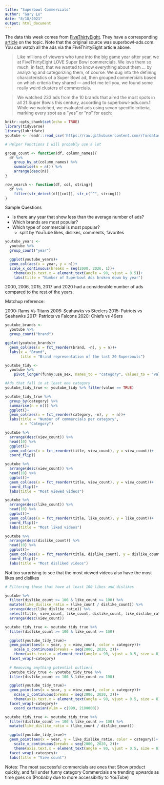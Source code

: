 ```yaml
---
title: "Superbowl Commercials"
author: "Gary Lu"
date: "8/18/2021"
output: html_document
---
```


The data this week comes from [FiveThirtyEight](https://github.com/fivethirtyeight/superbowl-ads). They have a corresponding [article](https://projects.fivethirtyeight.com/super-bowl-ads/) on the topic. Note that the original source was superbowl-ads.com. You can watch all the ads via the FiveThirtyEight article above.

>Like millions of viewers who tune into the big game year after year, we at FiveThirtyEight LOVE Super Bowl commercials. We love them so much, in fact, that we wanted to know everything about them … by analyzing and categorizing them, of course. We dug into the defining characteristics of a Super Bowl ad, then grouped commercials based on which criteria they shared — and let me tell you, we found some really weird clusters of commercials.

>We watched 233 ads from the 10 brands that aired the most spots in all 21 Super Bowls this century, according to superbowl-ads.com.1 While we watched, we evaluated ads using seven specific criteria, marking every spot as a "yes" or "no" for each:

```r
knitr::opts_chunk$set(echo = TRUE)
library(tidyverse)
library(lubridate)
youtube <- readr::read_csv('https://raw.githubusercontent.com/rfordatascience/tidytuesday/master/data/2021/2021-03-02/youtube.csv')
```

```r
# Helper Functions I will probably use a lot

group_count <- function(df, column_names){
  df %>% 
    group_by_at(column_names) %>% 
    summarise(n = n()) %>% 
    arrange(desc(n))
}

row_search <- function(df, col, string){
  df %>% 
    filter(str_detect(df[[col]], str_c("^", string)))
}
```

Sample Questions

* Is there any year that show less than the average number of ads?
* Which brands are most popular?
* Which type of commercial is most popular?
  + split by YouTube likes, dislikes, comments, favorites

```r
youtube_years <- 
  youtube %>% 
  group_count("year")

  ggplot(youtube_years)+
  geom_col(aes(x = year, y = n))+
  scale_x_continuous(breaks = seq(2000, 2020, 1))+
    theme(axis.text.x = element_text(angle = 90, vjust = 0.5))+
    labs(title = "Number of Superbowl Ads broken down by year")
```

2000, 2006, 2015, 2017 and 2020 had a considerable number of ads compared to the rest of the years.

Matchup reference:

2000: Rams Vs Titans
2006: Seahawks vs Steelers
2015: Patriots vs Seahawks
2017: Patriots vs Falcons
2020: Chiefs vs 49ers

```r
youtube_brands <- 
  youtube %>% 
  group_count("brand")

ggplot(youtube_brands)+
  geom_col(aes(x = fct_reorder(brand, -n), y = n))+
  labs(x = "Brand",
       title = "Brand representation of the last 20 Superbowls")
```


```r
youtube_tidy <- 
  youtube %>% 
    pivot_longer(funny:use_sex, names_to = "category", values_to = "value")

#Ads that fall in at least one category
youtube_tidy_true <- youtube_tidy %>% filter(value == TRUE)

youtube_tidy_true %>% 
  group_by(category) %>% 
  summarise(n = n()) %>% 
  ggplot()+
  geom_col(aes(x = fct_reorder(category, -n), y  = n))+
  labs(title = "Number of commercials per category",
       x = "Category")
```

```r
youtube %>% 
  arrange(desc(view_count)) %>% 
  head(10) %>% 
  ggplot()+
  geom_col(aes(x = fct_reorder(title, view_count), y = view_count))+
  coord_flip()
```

```r
youtube %>% 
  arrange(desc(view_count)) %>% 
  head(10) %>% 
  ggplot()+
  geom_col(aes(x = fct_reorder(title, view_count), y = view_count))+
  coord_flip()+
  labs(title = "Most viewed videos")

youtube %>% 
  arrange(desc(like_count)) %>% 
  head(10) %>% 
  ggplot()+
  geom_col(aes(x = fct_reorder(title, like_count), y = like_count))+
  coord_flip()+
  labs(title = "Most liked videos")

youtube %>% 
  arrange(desc(dislike_count)) %>% 
  head(10) %>% 
  ggplot()+
  geom_col(aes(x = fct_reorder(title, dislike_count), y = dislike_count))+
  coord_flip()+
  labs(title = "Most disliked videos")
```

Not too surprising to see that the most viewed videos also have the most likes and dislikes

```r
# Filtering those that have at least 100 likes and dislikes 

youtube %>% 
  filter(dislike_count >= 100 & like_count >= 100) %>% 
  mutate(like_dislike_ratio = (like_count / dislike_count)) %>% 
  arrange(desc(like_dislike_ratio)) %>% 
  select(title, view_count, like_count, dislike_count, like_dislike_ratio) %>% 
  arrange(desc(view_count))
```

```r
youtube_tidy_true <- youtube_tidy_true %>% 
  filter(dislike_count >= 100 & like_count >= 100)

  ggplot(youtube_tidy_true)+
  geom_point(aes(x = year, y = view_count, color = category))+
    scale_x_continuous(breaks = seq(2000, 2020, 2))+
    theme(axis.text.x = element_text(angle = 90, vjust = 0.5, size = 8))+
  facet_wrap(~category)
    
  # Removing anything potential outliers
  youtube_tidy_true <- youtube_tidy_true %>% 
  filter(dislike_count >= 100 & like_count >= 100)

  ggplot(youtube_tidy_true)+
  geom_point(aes(x = year, y = view_count, color = category))+
    scale_x_continuous(breaks = seq(2000, 2020, 2))+
    theme(axis.text.x = element_text(angle = 90, vjust = 0.5, size = 8))+
  facet_wrap(~category)+
    coord_cartesian(ylim = c(999, 2100000))
```


```r
youtube_tidy_true <- youtube_tidy_true %>% 
  filter(dislike_count >= 100 & like_count >= 100) %>% 
  mutate(like_dislike_ratio = (like_count / dislike_count))

  ggplot(youtube_tidy_true)+
  geom_point(aes(x = year, y = like_dislike_ratio, color = category))+
    scale_x_continuous(breaks = seq(2000, 2020, 2))+
    theme(axis.text.x = element_text(angle = 90, vjust = 0.5, size = 8))+
  facet_wrap(~category)+
  labs(title = "View count")
```

Notes:
The most successful commercials are ones that Show product quickly, and fall under funny category
Commercials are trending upwards as time goes on (Probably due to more accessibiltiy to YouTube)